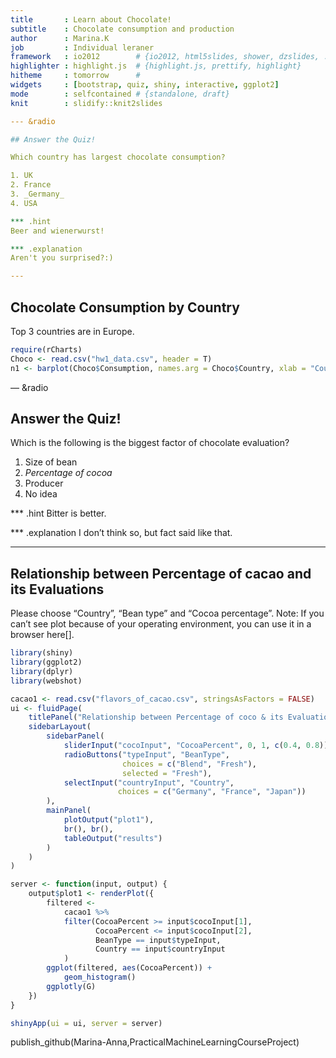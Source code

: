 ---
title       : Learn about Chocolate!
subtitle    : Chocolate consumption and production
author      : Marina.K
job         : Individual leraner
framework   : io2012        # {io2012, html5slides, shower, dzslides, ...}
highlighter : highlight.js  # {highlight.js, prettify, highlight}
hitheme     : tomorrow      # 
widgets     : [bootstrap, quiz, shiny, interactive, ggplot2]            # {mathjax, quiz, bootstrap}
mode        : selfcontained # {standalone, draft}
knit        : slidify::knit2slides

--- &radio

## Answer the Quiz!

Which country has largest chocolate consumption?

1. UK
2. France
3. _Germany_
4. USA

*** .hint
Beer and wienerwurst!

*** .explanation
Aren't you surprised?:)

---

## Chocolate Consumption by Country

Top 3 countries are in Europe.

```{r echo=FALSE, results='asis'}
require(rCharts)
Choco <- read.csv("hw1_data.csv", header = T)
n1 <- barplot(Choco$Consumption, names.arg = Choco$Country, xlab = "Country name", ylab = "Consumption of Chocolate")
```

--- &radio

## Answer the Quiz!

Which is the following is the biggest factor of chocolate evaluation?

1. Size of bean
2. _Percentage of cocoa_ 
3. Producer
4. No idea

*** .hint
Bitter is better.

*** .explanation
I don't think so, but fact said like that.

---
## Relationship between Percentage of cacao and its Evaluations
Please choose "Country", "Bean type" and "Cocoa percentage".
Note: If you can't see plot because of your operating environment, you can use it in a browser here[].
```{r echo=FALSE, results='asis'}
library(shiny)
library(ggplot2)
library(dplyr)
library(webshot)

cacao1 <- read.csv("flavors_of_cacao.csv", stringsAsFactors = FALSE)
ui <- fluidPage(
    titlePanel("Relationship between Percentage of coco & its Evaluation"),
    sidebarLayout(
        sidebarPanel(
            sliderInput("cocoInput", "CocoaPercent", 0, 1, c(0.4, 0.8)),
            radioButtons("typeInput", "BeanType",
                         choices = c("Blend", "Fresh"),
                         selected = "Fresh"),
            selectInput("countryInput", "Country",
                        choices = c("Germany", "France", "Japan"))
        ),
        mainPanel(
            plotOutput("plot1"),
            br(), br(),
            tableOutput("results")
        )
    )
)

server <- function(input, output) {
    output$plot1 <- renderPlot({
        filtered <-
            cacao1 %>%
            filter(CocoaPercent >= input$cocoInput[1],
                   CocoaPercent <= input$cocoInput[2],
                   BeanType == input$typeInput,
                   Country == input$countryInput
            )
        ggplot(filtered, aes(CocoaPercent)) +
            geom_histogram()
        ggplotly(G)
    })
}

shinyApp(ui = ui, server = server)
```
publish_github(Marina-Anna,PracticalMachineLearningCourseProject)